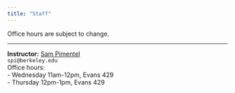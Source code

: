 ```yaml
---
title: "Staff"
---
```



Office hours are subject to change.

-----

::: {.grid}

::: {.g-col-4}
**Instructor:** <a href="https://www.stat.berkeley.edu/~spi/" target='_blank'>Sam Pimentel</a><br>
`spi@berkeley.edu`<br>
Office hours: <br>
- Wednesday 11am-12pm, Evans 429 <br>
- Thursday 12pm-1pm, Evans 429<br>
:::

<!--
::: {.g-col-4}
**GSI**: <a href="http://statistics.berkeley.edu" target="_blank">Person Y</a><br>
`y@berkeley.edu`<br>
Office hours:<br>
- Monday 11am-12pm, Evans 432<br>
- Tuesday 4pm-5pm, Evans 432<br>
- Wednesday 2pm-3pm, Evans 432<br>
- Friday 12pm-1pm, Evans 432
:::

::: {.g-col-4}
**Tutor:** Person Z<br>
`z@berkeley.edu`<br>
Office hours: <br>
- Wednesday 2:30pm - 4:30pm, Evans 434<br>
- Sunday 2pm - 6pm, <a href="https://berkeley.zoom.us/j/99887452083?pwd=T1pXWC9HZFpTRHQzc1MrOElUakFUdz09">Zoom</a>
:::

::: {.g-col-4}
**Tutor**: Person W<br>
`w@berkeley.edu`<br>
Office hours: <br>
- Wednesday 10am-2pm, Evans 432<br>
- Thursday 3-5pm, Evans 434
:::
-->
:::

